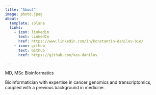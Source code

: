 ```yaml
---
title: "About"
image: photo.jpeg
about:
  template: solana
  links:
    - icon: linkedin
      text: LinkedIn
      href: https://www.linkedin.com/in/konstantin-danilov-bio/
    - icon: github
      text: Github
      href: https://github.com/kos-danilov

---
```


MD, MSc Bioinformatics

Bioinformatician with expertise in cancer genomics and transcriptomics, coupled with a previous background in medicine.
